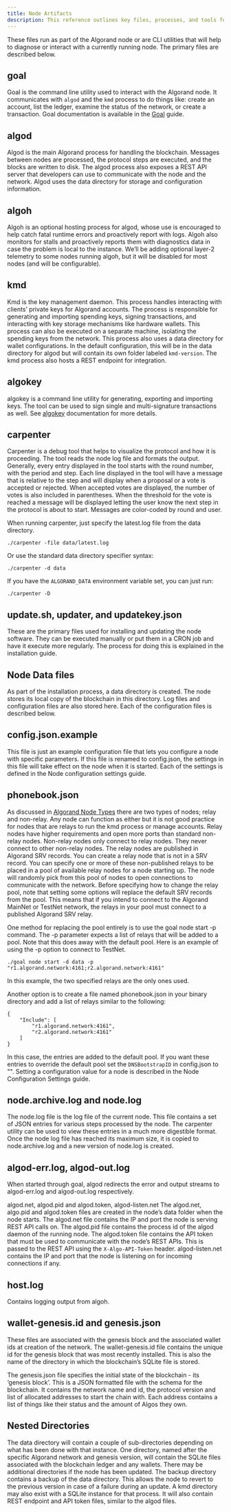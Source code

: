 ```yaml
---
title: Node Artifacts
description: This reference outlines key files, processes, and tools for managing Algorand nodes, including utilities like goal and algokey, processes like algod and kmd, and configuration files for blockchain interaction, key management, debugging, and node maintenance.
---
```


These files run as part of the Algorand node or are CLI utilities that will help to diagnose or interact with a currently running node. The primary files are described below.

## goal

Goal is the command line utility used to interact with the Algorand node. It communicates with `algod` and the `kmd` process to do things like: create an account, list the ledger, examine the status of the network, or create a transaction. Goal documentation is available in the [Goal](FUTURELINK) guide.

## algod

Algod is the main Algorand process for handling the blockchain. Messages between nodes are processed, the protocol steps are executed, and the blocks are written to disk. The algod process also exposes a REST API server that developers can use to communicate with the node and the network. Algod uses the data directory for storage and configuration information.

## algoh

Algoh is an optional hosting process for algod, whose use is encouraged to help catch fatal runtime errors and proactively report with logs. Algoh also monitors for stalls and proactively reports them with diagnostics data in case the problem is local to the instance. We’ll be adding optional layer-2 telemetry to some nodes running algoh, but it will be disabled for most nodes (and will be configurable).

## kmd

Kmd is the key management daemon. This process handles interacting with clients’ private keys for Algorand accounts. The process is responsible for generating and importing spending keys, signing transactions, and interacting with key storage mechanisms like hardware wallets. This process can also be executed on a separate machine, isolating the spending keys from the network. This process also uses a data directory for wallet configurations. In the default configuration, this will be in the data directory for algod but will contain its own folder labeled `kmd-version`. The kmd process also hosts a REST endpoint for integration.

## algokey

algokey is a command line utility for generating, exporting and importing keys. The tool can be used to sign single and multi-signature transactions as well.
See [algokey](FUTURELINK) documentation for more details.

## carpenter

Carpenter is a debug tool that helps to visualize the protocol and how it is proceeding. The tool reads the node log file and formats the output. Generally, every entry displayed in the tool starts with the round number, with the period and step. Each line displayed in the tool will have a message that is relative to the step and will display when a proposal or a vote is accepted or rejected. When accepted votes are displayed, the number of votes is also included in parentheses. When the threshold for the vote is reached a message will be displayed letting the user know the next step in the protocol is about to start. Messages are color-coded by round and user.

When running carpenter, just specify the latest.log file from the data directory.

```
./carpenter -file data/latest.log
```

Or use the standard data directory specifier syntax:

```
./carpenter -d data
```

If you have the `ALGORAND_DATA` environment variable set, you can just run:

```
./carpenter -D
```

## update.sh, updater, and updatekey.json

These are the primary files used for installing and updating the node software. They can be executed manually or put them in a CRON job and have it execute more regularly. The process for doing this is explained in the installation guide.

## Node Data files

As part of the installation process, a data directory is created. The node stores its local copy of the blockchain in this directory. Log files and configuration files are also stored here. Each of the configuration files is described below.

## config.json.example

This file is just an example configuration file that lets you configure a node with specific parameters. If this file is renamed to config.json, the settings in this file will take effect on the node when it is started. Each of the settings is defined in the Node configuration settings guide.

## phonebook.json

As discussed in [Algorand Node Types](FUTURELINK) there are two types of nodes; relay and non-relay. Any node can function as either but it is not good practice for nodes that are relays to run the kmd process or manage accounts. Relay nodes have higher requirements and open more ports than standard non-relay nodes. Non-relay nodes only connect to relay nodes. They never connect to other non-relay nodes. The relay nodes are published in Algorand SRV records. You can create a relay node that is not in a SRV record. You can specify one or more of these non-published relays to be placed in a pool of available relay nodes for a node starting up. The node will randomly pick from this pool of nodes to open connections to communicate with the network. Before specifying how to change the relay pool, note that setting some options will replace the default SRV records from the pool. This means that if you intend to connect to the Algorand MainNet or TestNet network, the relays in your pool must connect to a published Algorand SRV relay.

One method for replacing the pool entirely is to use the goal node start -p command. The -p parameter expects a list of relays that will be added to a pool. Note that this does away with the default pool. Here is an example of using the -p option to connect to TestNet.

```
./goal node start -d data -p "r1.algorand.network:4161;r2.algorand.network:4161"
```

In this example, the two specified relays are the only ones used.

Another option is to create a file named phonebook.json in your binary directory and add a list of relays similar to the following:

```
{
    "Include": [
        "r1.algorand.network:4161",
        "r2.algorand.network:4161"
    ]
}
```

In this case, the entries are added to the default pool. If you want these entries to override the default pool set the `DNSBootstrapID` in config.json to "". Setting a configuration value for a node is described in the Node Configuration Settings guide.

## node.archive.log and node.log

The node.log file is the log file of the current node. This file contains a set of JSON entries for various steps processed by the node. The carpenter utility can be used to view these entries in a much more digestible format. Once the node log file has reached its maximum size, it is copied to node.archive.log and a new version of node.log is created.

## algod-err.log, algod-out.log

When started through goal, algod redirects the error and output streams to algod-err.log and algod-out.log respectively.

algod.net, algod.pid and algod.token, algod-listen.net
The algod.net, algo.pid and algod.token files are created in the node’s data folder when the node starts. The algod.net file contains the IP and port the node is serving REST API calls on. The algod.pid file contains the process id of the algod daemon of the running node. The algod.token file contains the API token that must be used to communicate with the node’s REST APIs. This is passed to the REST API using the `X-Algo-API-Token` header. algod-listen.net contains the IP and port that the node is listening on for incoming connections if any.

## host.log

Contains logging output from algoh.

## wallet-genesis.id and genesis.json

These files are associated with the genesis block and the associated wallet ids at creation of the network. The wallet-genesis.id file contains the unique id for the genesis block that was most recently installed. This is also the name of the directory in which the blockchain’s SQLite file is stored.

The genesis.json file specifies the initial state of the blockchain - its ‘genesis block’. This is a JSON formatted file with the schema for the blockchain. It contains the network name and id, the protocol version and list of allocated addresses to start the chain with. Each address contains a list of things like their status and the amount of Algos they own.

## Nested Directories

The data directory will contain a couple of sub-directories depending on what has been done with that instance. One directory, named after the specific Algorand network and genesis version, will contain the SQLite files associated with the blockchain ledger and any wallets. There may be additional directories if the node has been updated. The backup directory contains a backup of the data directory. This allows the node to revert to the previous version in case of a failure during an update. A kmd directory may also exist with a SQLite instance for that process. It will also contain REST endpoint and API token files, similar to the algod files.

